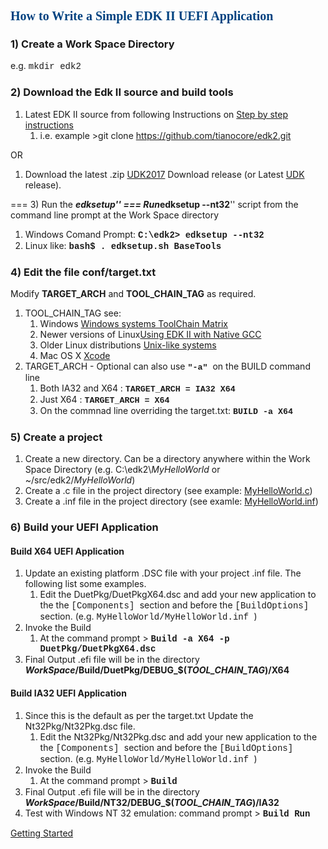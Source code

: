 <span style="font-size: 15.0pt; text-align: center; font-family: Verdana; color: #004280; font-weight: bold; font-style: normal">'''How to Write a Simple EDK II UEFI Application ''' 
</span>

=== 1) Create a Work Space Directory ===
e.g. <span style="font-family: Courier">mkdir edk2</span>
=== 2) Download the Edk II source and build tools ===
# Latest EDK II source from following Instructions on [[Getting-Started-with-EDK-II | Step by step instructions]] 
## i.e. example >git clone https://github.com/tianocore/edk2.git
OR
# Download the latest .zip [[UDK2017]] Download release (or Latest [[UDK]] release).
=== 3) Run the '''''edksetup''''' ===
Run''' ''edksetup --nt32''''' script from the command line prompt at the Work Space directory
#Windows Comand Prompt: <span style="font-family: Courier">''' C:\edk2> edksetup --nt32''' </span>
#Linux like: <span style="font-family: Courier">'''bash$ . edksetup.sh BaseTools'''</span>

=== 4) Edit the file '''conf/target.txt''' ===
Modify '''TARGET_ARCH''' and '''TOOL_CHAIN_TAG''' as required.
# TOOL_CHAIN_TAG see:
## Windows [[Windows systems ToolChain Matrix]] 
## Newer versions of Linux[[Using EDK II with Native GCC]] 
## Older Linux distributions [[Unix-like systems]] 
## Mac OS X [[Xcode]]
# TARGET_ARCH  - Optional can also use <span style="font-size: 10.0pt; font-family: Courier">''' "-a" ''' </span> on the BUILD command line
## Both IA32 and X64 : <span style="font-size: 10.0pt; font-family: Courier"> '''TARGET_ARCH = IA32 X64'''</span>
## Just X64 : <span style="font-size: 10.0pt; font-family: Courier"> '''TARGET_ARCH = X64'''</span>
## On the commnad line overriding the target.txt: <span style="font-size: 10.0pt; font-family: Courier"> '''BUILD -a X64'''</span>
=== 5) Create a project ===
# Create a new directory. Can be a directory anywhere within the Work Space Directory (e.g. C:\edk2\''MyHelloWorld'' or  ~/src/edk2/''MyHelloWorld'')
# Create a .c file in the project directory (see example: [[Getting_Started_Writing_MyHelloWorld.c | MyHelloWorld.c]]) 
# Create a .inf file in the project directory (see examle: [[Getting-Started-Writing-MyHelloWorld.inf | MyHelloWorld.inf]])

=== 6) Build your UEFI Application ===

====  Build X64 UEFI Application ====
# Update an existing platform .DSC file with your project .inf file. The following list some examples.
## Edit the DuetPkg/DuetPkgX64.dsc and add your new application to the the <span style="font-family: Courier"> [Components] </span> section and before the <span style="font-family: Courier"> [BuildOptions] </span> section. (e.g. <span style="font-family: Courier"> MyHelloWorld/MyHelloWorld.inf </span>)
# Invoke the Build
## At the command prompt > <span style="font-family: Courier">'''Build -a X64 -p DuetPkg/DuetPkgX64.dsc ''' </span>
# Final Output .efi file will be in the directory '''''WorkSpace''/Build/DuetPkg/DEBUG_$(''TOOL_CHAIN_TAG'')/X64'''

==== Build IA32 UEFI Application ====
# Since this is the default as per the target.txt Update the Nt32Pkg/Nt32Pkg.dsc file.
## Edit the Nt32Pkg/Nt32Pkg.dsc and add your new application to the the <span style="font-family: Courier"> [Components] </span> section and before the <span style="font-family: Courier"> [BuildOptions] </span> section. (e.g. <span style="font-family: Courier"> MyHelloWorld/MyHelloWorld.inf </span>)
# Invoke the Build
## At the command prompt > <span style="font-family: Courier">'''Build ''' </span>
# Final Output .efi file will be in the directory '''''WorkSpace''/Build/NT32/DEBUG_$(''TOOL_CHAIN_TAG'')/IA32'''
# Test with Windows NT 32 emulation: command prompt > <span style="font-family: Courier">'''Build  Run''' </span>



[[Getting Started]]
